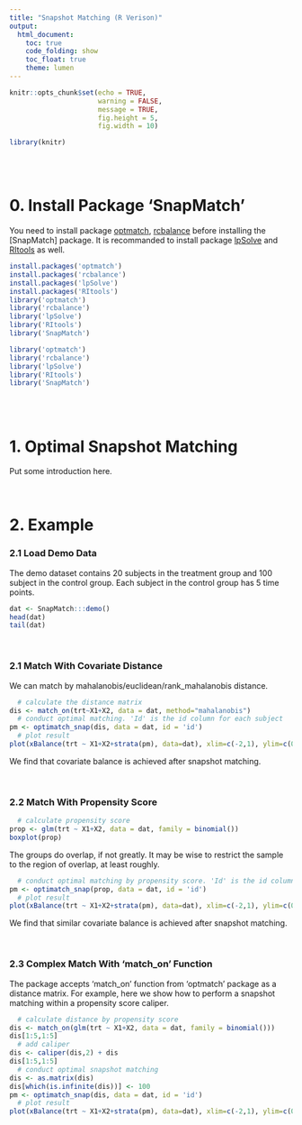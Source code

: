 ```yaml
---
title: "Snapshot Matching (R Verison)"
output: 
  html_document:
    toc: true
    code_folding: show
    toc_float: true
    theme: lumen
---
```


```r
knitr::opts_chunk$set(echo = TRUE,
                      warning = FALSE,
                      message = TRUE,
                      fig.height = 5,
                      fig.width = 10)

library(knitr)

```
<br><br>

# 0. Install Package 'SnapMatch'
You need to install package [optmatch](https://CRAN.R-project.org/package=optmatch), [rcbalance](https://CRAN.R-project.org/package=rcbalance) before installing the  [SnapMatch] package. It is recommanded to install package [lpSolve](https://CRAN.R-project.org/package=lpSolve) and [RItools](https://CRAN.R-project.org/package=RItools) as well. 
```r
install.packages('optmatch')
install.packages('rcbalance')
install.packages('lpSolve')
install.packages('RItools')
library('optmatch')
library('rcbalance')
library('lpSolve')
library('RItools')
library('SnapMatch')
```
```r
library('optmatch')
library('rcbalance')
library('lpSolve')
library('RItools')
library('SnapMatch')
```

<br><br>

# 1. Optimal Snapshot Matching

Put some introduction here. 

<br>

# 2. Example
### 2.1 Load Demo Data
The demo dataset contains 20 subjects in the treatment group and 100 subject in the control group. Each subject in the control group has 5 time points. 
```r
dat <- SnapMatch:::demo()
head(dat)
tail(dat)
```
<br>

### 2.1 Match With Covariate Distance
We can match by mahalanobis/euclidean/rank_mahalanobis distance. 
```r
  # calculate the distance matrix
dis <- match_on(trt~X1+X2, data = dat, method="mahalanobis")
  # conduct optimal matching. 'Id' is the id column for each subject
pm <- optimatch_snap(dis, data = dat, id = 'id')
  # plot result
plot(xBalance(trt ~ X1+X2+strata(pm), data=dat), xlim=c(-2,1), ylim=c(0,3))
```

We find that covariate balance is achieved after snapshot matching. 

<br>

### 2.2 Match With Propensity Score
```r
  # calculate propensity score
prop <- glm(trt ~ X1+X2, data = dat, family = binomial())
boxplot(prop)
```

The groups do overlap, if not greatly. It may be wise to restrict the sample to the region of overlap, at least roughly. 

```r
  # conduct optimal matching by propensity score. 'Id' is the id column for each subject
pm <- optimatch_snap(prop, data = dat, id = 'id')
  # plot result
plot(xBalance(trt ~ X1+X2+strata(pm), data=dat), xlim=c(-2,1), ylim=c(0,3))
```

We find that similar covariate balance is achieved after snapshot matching. 

<br>

### 2.3 Complex Match With 'match_on' Function
The package accepts 'match_on' function from 'optmatch' package as a distance matrix. For example, here we show how to perform a snapshot matching within a propensity score caliper.
```r
  # calculate distance by propensity score
dis <- match_on(glm(trt ~ X1+X2, data = dat, family = binomial()))
dis[1:5,1:5]
  # add caliper
dis <- caliper(dis,2) + dis
dis[1:5,1:5]
  # conduct optimal snapshot matching
dis <- as.matrix(dis)
dis[which(is.infinite(dis))] <- 100
pm <- optimatch_snap(dis, data = dat, id = 'id')
  # plot result
plot(xBalance(trt ~ X1+X2+strata(pm), data=dat), xlim=c(-2,1), ylim=c(0,3))
```

